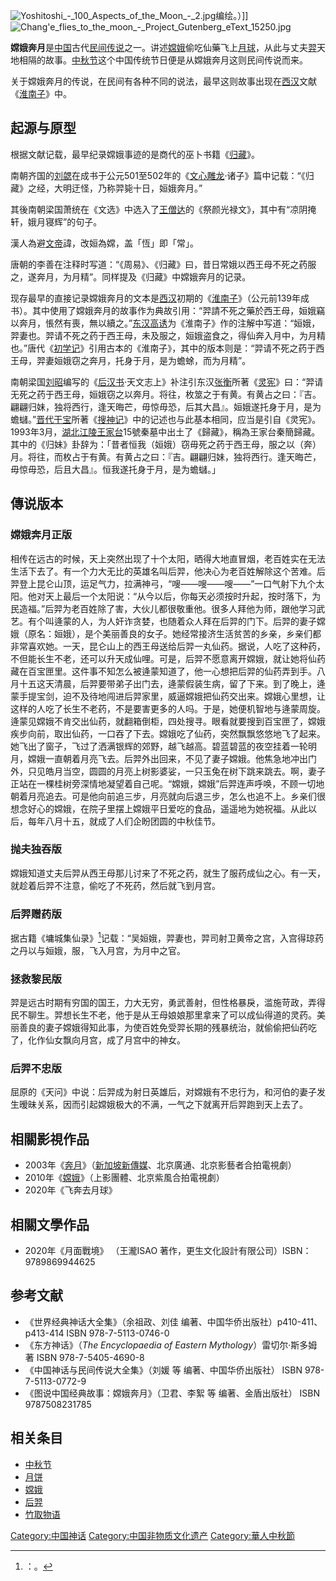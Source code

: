 {{no footnotes|time=2014-03-02T08:40:44+00:00}}
[[File:Yoshitoshi_-_100_Aspects_of_the_Moon_-_2.jpg|thumbnail]]编绘。）]]
[[File:Chang'e_flies_to_the_moon_-_Project_Gutenberg_eText_15250.jpg|thumbnail]]

{{Otheruses|subject=神话传说|other=一种别名为“嫦娥奔月”的花卉|月光花}}

'''嫦娥奔月'''是[[中国|中国]]古代[[民间传说|民间传说]]之一。讲述[[嫦娥|嫦娥]]偷吃仙藥飞上[[月球|月球]]，从此与丈夫[[羿|羿]]天地相隔的故事。[[中秋节|中秋节]]这个中国传统节日便是从嫦娥奔月这则民间传说而来。

关于嫦娥奔月的传说，在民间有各种不同的说法，最早这则故事出现在[[西汉|西汉]]文献《[[淮南子|淮南子]]》中。

==起源与原型==
根据文献记载，最早纪录嫦娥事迹的是商代的巫卜书籍《[[归藏|归藏]]》。

南朝齐国的[[刘勰|刘勰]]在成书于公元501至502年的《[[文心雕龙|文心雕龙]]·诸子》篇中记载：“《归藏》之经，大明迂怪，乃称羿毙十日，姮娥奔月。”

其後南朝梁国萧统在《文选》中选入了[[王僧达|王僧达]]的《祭颜光禄文》，其中有“凉阴掩轩，娥月寝辉”的句子。

漢人為避[[漢文帝|文帝]]諱，改姮為嫦，盖「恆」即「常」。

唐朝的李善在注释时写道：“《周易》、《归藏》曰，昔日常娥以西王母不死之药服之，遂奔月，为月精”。同样提及《归藏》中嫦娥奔月的记录。

现存最早的直接记录嫦娥奔月的文本是[[汉朝|西汉]]初期的《[[淮南子|淮南子]]》（公元前139年成书）。其中使用了嫦娥奔月的故事作为典故引用：“羿請不死之藥於西王母，姮娥竊以奔月，悵然有喪，無以續之。”[[东汉|东汉]][[高诱|高诱]]为《淮南子》作的注解中写道：“姮娥，羿妻也。羿请不死之药于西王母，未及服之，姮娥盗食之，得仙奔入月中，为月精也。”唐代《[[初学记|初学记]]》引用古本的《淮南子》，其中的版本则是：“羿请不死之药于西王母，羿妻姮娥窃之奔月，托身于月，是为蟾蜍，而为月精”。

南朝梁国[[刘昭|刘昭]]编写的《[[后汉书|后汉书]]·天文志上》补注引东汉[[张衡|张衡]]所著《[[灵宪|灵宪]]》曰：“羿请无死之药于西王母，姮娥窃之以奔月。将往，枚筮之于有黄。有黄占之曰：『吉。翩翩归妹，独将西行，逢天晦芒，毋惊毋恐，后其大昌』。姮娥遂托身于月，是为蟾蠩。”[[晋代|晋代]][[干宝|干宝]]所著《[[搜神记|搜神记]]》中的记述也与此基本相同，应当是引自《灵宪》。1993年3月，[[湖北|湖北]][[江陵|江陵]][[王家台|王家台]]15號秦墓中出土了《歸藏》，稱為王家台秦簡歸藏。其中的《归妹》卦辞为：「昔者恒我（姮娥）窃毋死之药于西王母，服之以（奔）月。将往，而枚占于有黄。有黄占之曰：『吉。翩翩归妹，独将西行。逢天晦芒，毋惊毋恐，后且大昌』。恒我遂托身于月，是为蟾蠩。」

==傳说版本==

===嫦娥奔月正版===

相传在远古的时候，天上突然出现了十个太阳，晒得大地直冒烟，老百姓实在无法生活下去了。有一个力大无比的英雄名叫后羿，他决心为老百姓解除这个苦难。后羿登上昆仑山顶，运足气力，拉满神弓，“嗖——嗖——嗖——”一口气射下九个太阳。他对天上最后一个太阳说：“从今以后，你每天必须按时升起，按时落下，为民造福。”后羿为老百姓除了害，大伙儿都很敬重他。很多人拜他为师，跟他学习武艺。有个叫逄蒙的人，为人奸诈贪婪，也随着众人拜在后羿的门下。后羿的妻子嫦娥（原名：姮娥），是个美丽善良的女子。她经常接济生活贫苦的乡亲，乡亲们都非常喜欢她。一天，昆仑山上的西王母送给后羿一丸仙药。据说，人吃了这种药，不但能长生不老，还可以升天成仙哩。可是，后羿不愿意离开嫦娥，就让她将仙药藏在百宝匣里。这件事不知怎么被逄蒙知道了，他一心想把后羿的仙药弄到手。八月十五这天清晨，后羿要带弟子出门去，逄蒙假装生病，留了下来。到了晚上，逄蒙手提宝剑，迫不及待地闯进后羿家里，威逼嫦娥把仙药交出来。嫦娥心里想，让这样的人吃了长生不老药，不是要害更多的人吗。于是，她便机智地与逄蒙周旋。逄蒙见嫦娥不肯交出仙药，就翻箱倒柜，四处搜寻。眼看就要搜到百宝匣了，嫦娥疾步向前，取出仙药，一口吞了下去。嫦娥吃了仙药，突然飘飘悠悠地飞了起来。她飞出了窗子，飞过了洒满银辉的郊野，越飞越高。碧蓝碧蓝的夜空挂着一轮明月，嫦娥一直朝着月亮飞去。后羿外出回来，不见了妻子嫦娥。他焦急地冲出门外，只见皓月当空，圆圆的月亮上树影婆娑，一只玉兔在树下跳来跳去。啊，妻子正站在一棵桂树旁深情地凝望着自己呢。“嫦娥，嫦娥”后羿连声呼唤，不顾一切地朝着月亮追去。可是他向前追三步，月亮就向后退三步，怎么也追不上。乡亲们很想念好心的嫦娥，在院子里摆上嫦娥平日爱吃的食品，遥遥地为她祝福。从此以后，每年八月十五，就成了人们企盼团圆的中秋佳节。{{來源請求}}

===抛夫独吞版===

嫦娥知道丈夫后羿从西王母那儿讨来了不死之药，就生了服药成仙之心。有一天，就趁着后羿不注意，偷吃了不死药，然后就飞到月宫。 

===后羿赠药版===

据古籍《墉城集仙录》<ref>{{wikisource-inline|墉城集仙錄/卷05#洛川宓妃|《墉城集仙錄》〈卷5〉}}：。</ref>记载：“吴姮娥，羿妻也，羿司射卫黄帝之宫，入宫得琼药之丹以与姮娥，服，飞入月宫，为月中之官。

===拯救黎民版===

羿是远古时期有穷国的国王，力大无穷，勇武善射，但性格暴戾，滥施苛政，弄得民不聊生。羿想长生不老，他于是从王母娘娘那里拿来了可以成仙得道的灵药。美丽善良的妻子嫦娥得知此事，为使百姓免受羿长期的残暴统治，就偷偷把仙药吃了，化作仙女飘向月宫，成了月宫中的神女。 

===后羿不忠版===

屈原的《天问》中说：后羿成为射日英雄后，对嫦娥有不忠行为，和河伯的妻子发生暧昧关系，因而引起嫦娥极大的不满，一气之下就离开后羿跑到天上去了。

==相關影視作品==
*2003年《[[奔月|奔月]]》（[[新加坡新傳媒製作私人有限公司|新加坡新傳媒]]、北京廣通、北京影藝者合拍電視劇）
*2010年《[[嫦娥_(2010年電視劇)|嫦娥]]》（上影團體、北京紫風合拍電視劇）
*2020年《飞奔去月球》

==相關文學作品==
*2020年《月面戰境》 （王瀧ISAO 著作，更生文化設計有限公司）ISBN：9789869944625

== 参考文献 ==
*《世界经典神话大全集》（余祖政、刘佳 编著、中国华侨出版社）p410-411、p413-414 ISBN 978-7-5113-0746-0
*《东方神话》（''The Encyclopaedia of Eastern Mythology''）雷切尔·斯多姆 著 ISBN 978-7-5405-4690-8
*《中国神话与民间传说大全集》（刘媛 等 编著、中国华侨出版社） ISBN 978-7-5113-0772-9
*《图说中国经典故事：嫦娥奔月》（卫君、李絮 等 编著、金盾出版社） ISBN 9787508231785
{{Reflist|2}}

== 相关条目 ==
*[[中秋节|中秋节]]
*[[月饼|月饼]]
*[[嫦娥|嫦娥]]
*[[后羿|后羿]]
*[[竹取物语|竹取物语]]

[[Category:中国神话|Category:中国神话]]
[[Category:中国非物质文化遗产|Category:中国非物质文化遗产]]
[[Category:華人中秋節|Category:華人中秋節]]